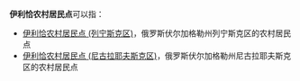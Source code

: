 '''伊利恰农村居民点'''可以指：
* [[伊利恰农村居民点_(列宁斯克区)|伊利恰农村居民点 (列宁斯克区)]]，俄罗斯伏尔加格勒州列宁斯克区的农村居民点
* [[伊利恰农村居民点_(尼古拉耶夫斯克区)|伊利恰农村居民点 (尼古拉耶夫斯克区)]]，俄罗斯伏尔加格勒州尼古拉耶夫斯克区的农村居民点

{{disambig|cat=俄语译名消歧义}}